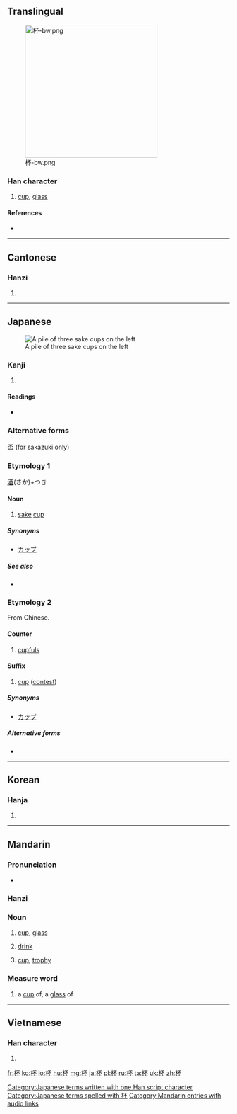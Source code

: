 {{also|盃}}
==Translingual==
[[File:杯-bw.png|thumb|300px]]
===Han character===
{{Han char|rn=75|rad=木|as=04|sn=8|four=4199<sub>0</sub>|canj=木一火 (DMF)|ids=⿰[[木]][[不]]}}

# [[cup]], [[glass]]

====References====
* {{Han ref|kx=0513.090|dkj=14497|dj=0899.060|hdz=21166.020|uh=676F|ud=26479|bh=AA4D|bd=43597}}

----

==Cantonese==

===Hanzi===
{{yue-hanzi|jyut=[[bui1]]|y=bui1}}

# {{defn|lang=yue|sort=木04}}

----

==Japanese==

{{wikipedia|lang=ja|盃}}
[[Image:Otoso.jpg|thumb|A pile of three sake cups on the left]]

===Kanji===
{{ja-kanji|grade=c|rs=木04}}

# {{defn|lang=ja|sort=木04}}

====Readings====
* {{ja-readings|on=[[はい]] (hai)|kun=[[さかずき]] (sakazuki)}}

===Alternative forms===
[[盃]] (for sakazuki only)

===Etymology 1===
[[酒]](さか)+つき

====Noun====
{{ja-noun|k|hira=さかずき|rom=sakazuki}}

# [[sake]] [[cup]]

=====Synonyms=====
* [[カップ]]

=====See also=====
* {{l|ja|お猪口|tr=[[おちょこ]], ochoko}}

===Etymology 2===

From Chinese.

====Counter====
{{ja-pos|はい|counter}}

# [[cupful]]s

====Suffix====
{{ja-pos|はい|suffix}}

# {{context|games|lang=ja|sort=はい}} [[cup]] ([[contest]])

=====Synonyms=====
* [[カップ]]

=====Alternative forms=====
* {{l|ja|盃}}

[[Category:Japanese terms written with one Han script character]]
[[Category:Japanese terms spelled with 杯]]
----

==Korean==

===Hanja===
{{ko-hanja|hangeul=[[배]]|eumhun=|rv=bae|mr=pae|y=pay}}

# {{defn|lang=ko|sort=木04}}

----

==Mandarin==

===Pronunciation===
* {{audio|zh-bēi.ogg|audio|lang=cmn}}

===Hanzi===
{{cmn-hanzi|pin=[[bēi]] ([[bei1]]), [[chūn]] ([[chun1]])|wg=pei<sup>1</sup>, ch'un<sup>1</sup>}}

===Noun===
{{cmn-noun|ts|pin=bēi}}

# [[cup]], [[glass]]
#: {{zh-usex|杯子|cup , glass}}
# [[drink]]
#: {{zh-usex|還 想 喝 一 '''杯''' 嗎？|Would you like another '''drink'''?}}
# [[cup]], [[trophy]]
#: {{zh-usex|世界 杯|world cup}}

===Measure word===
{{cmn-cls|ts|pin=bēi}}

# a [[cup]] of, a [[glass]] of
#: {{zh-usex|一 杯 茶|a cup of tea}}

[[Category:Mandarin entries with audio links]]

----

==Vietnamese==

===Han character===
{{vi-hantu|[[bôi]]|rs=木04}}

# {{defn|lang=vi|sort=木04}}

[[fr:杯]]
[[ko:杯]]
[[lo:杯]]
[[hu:杯]]
[[mg:杯]]
[[ja:杯]]
[[pl:杯]]
[[ru:杯]]
[[ta:杯]]
[[uk:杯]]
[[zh:杯]]